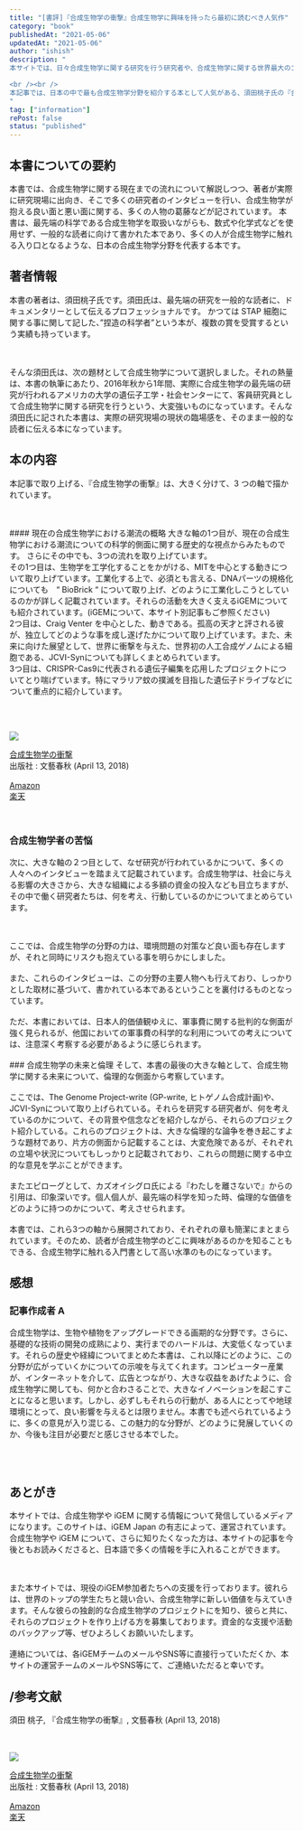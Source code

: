 ```yaml
---
title: "[書評]『合成生物学の衝撃』合成生物学に興味を持ったら最初に読むべき人気作"
category: "book"
publishedAt: "2021-05-06"
updatedAt: "2021-05-06"
author: "ishish"
description: "
本サイトでは、日々合成生物学に関する研究を行う研究者や、合成生物学に関する世界最大のコンテストiGEMに参加する人たちが、どのような本を読んでいるのかについて、紹介しています。

<br /><br />
本記事では、日本の中で最も合成生物学分野を紹介する本として人気がある、須田桃子氏の『合成生物学の衝撃』について、その分野の研究者の視点から、まとめました。(感想やレビューを含みます)
"
tag: ["information"]
rePost: false
status: "published"
---
```


## 本書についての要約

本書では、合成生物学に関する現在までの流れについて解説しつつ、著者が実際に研究現場に出向き、そこで多くの研究者のインタビューを行い、合成生物学が抱える良い面と悪い面に関する、多くの人物の葛藤などが記されています。
本書は、最先端の科学である合成生物学を取扱いながらも、数式や化学式などを使用せず、一般的な読者に向けて書かれた本であり、多くの人が合成生物学に触れる入り口となるような、日本の合成生物学分野を代表する本です。

## 著者情報

本書の著者は、須田桃子氏です。須田氏は、最先端の研究を一般的な読者に、ドキュメンタリーとして伝えるプロフェッショナルです。
かつては STAP 細胞に関する事に関して記した、”捏造の科学者”という本が、複数の賞を受賞するという実績も持っています。

<br />
<br />
そんな須田氏は、次の題材として合成生物学について選択しました。それの熱量は、本書の執筆にあたり、2016年秋から1年間、実際に合成生物学の最先端の研究が行われるアメリカの大学の遺伝子工学・社会センターにて、客員研究員として合成生物学に関する研究を行うという、大変強いものになっています。そんな須田氏に記された本書は、実際の研究現場の現状の臨場感を、そのまま一般的な読者に伝える本になっています。

## 本の内容

本記事で取り上げる、『合成生物学の衝撃』は、大きく分けて、3 つの軸で描かれています。

<br />
<br />
#### 現在の合成生物学における潮流の概略
大きな軸の1つ目が、現在の合成生物学における潮流についての科学的側面に関する歴史的な視点からみたものです。
さらにその中でも、3つの流れを取り上げています。
<br />
その1つ目は、生物学を工学化することをかがける、MITを中心とする動きについて取り上げています。工業化する上で、必須とも言える、DNAパーツの規格化についても　“
BioBrick “
について取り上げ、どのように工業化しこうとしているのかが詳しく記載されています。それらの活動を大きく支えるiGEMについても紹介されています。(iGEMについて、本サイト別記事もご参照ください)
<br />
2つ目は、Craig Venter
を中心とした、動きである。孤高の天才と評される彼が、独立してどのような事を成し遂げたかについて取り上げています。また、未来に向けた展望として、世界に衝撃を与えた、世界初の人工合成ゲノムによる細胞である、JCVI-Synについても詳しくまとめられています。
<br />
3つ目は、CRISPR-Cas9に代表される遺伝子編集を応用したプロジェクトについてとり喘げています。特にマラリア蚊の撲滅を目指した遺伝子ドライブなどについて重点的に紹介しています。

<br /><br />
<div className="af-box">
<div className="af-imgbox">
<a target="blank" href="https://amzn.to/2PP3AAX">

<div style={{ width: "100%", height: "auto" }}>
  <img
    border="0"
    src="//ws-fe.amazon-adsystem.com/widgets/q?encoding=UTF8&MarketPlace=JP&ASIN=4163908242&ServiceVersion=20070822&ID=AsinImage&WS=1&Format=SL250_&tag=yomogy-22"
  />
</div>

</a></div>

<div className="af-textbox">
  <div className="af-title">
    <a href="https://amzn.to/3nCNO8V" target="_blank" className="aflink">
      合成生物学の衝撃
    </a>
  </div>
  <div className="af-desc">出版社 : 文藝春秋 (April 13, 2018)</div>
  <br />
    <div className="af-kobox af-amazon">
      <a href="https://amzn.to/2PP3AAX" target="_blank" className="aflink">
        Amazon
      </a>
    </div>
    <div className="af-kobox af-rakuten">
      <a href="https://a.r10.to/hyOtNl" target="_blank" className="aflink">
        楽天
      </a>
    </div>
  </div>
  <div className="clear"></div>
</div>

<br />
<br />

### 合成生物学者の苦悩

次に、大きな軸の２つ目として、なぜ研究が行われているかについて、多くの人々へのインタビューを踏まえて記載されています。合成生物学は、社会に与える影響の大きさから、大きな組織による多額の資金の投入なども目立ちますが、その中で働く研究者たちは、何を考え、行動しているのかについてまとめらています。

<br />
<br />
ここでは、合成生物学の分野の力は、環境問題の対策など良い面も存在しますが、それと同時にリスクも抱えている事を明らかにしました。

<br />
<br />
また、これらのインタビューは、この分野の主要人物へも行えており、しっかりとした取材に基づいて、書かれている本であるということを裏付けるものとなっています。

<br />
<br />
ただ、本書においては、日本人的価値観ゆえに、軍事費に関する批判的な側面が強く見られるが、他国においての軍事費の科学的な利用についての考えについては、注意深く考察する必要があるように感じられます。

<br />
<br />
### 合成生物学の未来と倫理
そして、本書の最後の大きな軸として、合成生物学に関する未来について、倫理的な側面から考察しています。

<br />
<br />
ここでは、The Genome Project-write (GP-write,
ヒトゲノム合成計画)や、JCVI-Synについて取り上げられている。それらを研究する研究者が、何を考えているのかについて、その背景や信念などを紹介しながら、それらのプロジェクト紹介している。これらのプロジェクトは、大きな倫理的な論争を巻き起こすような題材であり、片方の側面から記載することは、大変危険であるが、それぞれの立場や状況についてもしっかりと記載されており、これらの問題に関する中立的な意見を学ぶことができます。

<br />
<br />
またエピローグとして、カズオイシグロ氏による『わたしを離さないで』からの引用は、印象深いです。個人個人が、最先端の科学を知った時、倫理的な価値をどのように持つのかについて、考えさせられます。

<br />
<br />
本書では、これら3つの軸から展開されており、それぞれの章も簡潔にまとまられています。そのため、読者が合成生物学のどこに興味があるのかを知ることもできる、合成生物学に触れる入門書として高い水準のものになっています。

## 感想

### 記事作成者 A

合成生物学は、生物や植物をアップグレードできる画期的な分野です。さらに、基礎的な技術の開発の成熟により、実行までのハードルは、大変低くなっています。それらの歴史や経緯についてまとめた本書は、これ以降にどのように、この分野が広がっていくかについての示唆を与えてくれます。コンピューター産業が、インターネットを介して、広告とつながり、大きな収益をあげたように、合成生物学に関しても、何かと合わさることで、大きなイノベーションを起こすことになると思います。しかし、必ずしもそれらの行動が、ある人にとってや地球環境にとって、良い影響を与えるとは限りません。本書でも述べられているように、多くの意見が入り混じる、この魅力的な分野が、どのように発展していくのか、今後も注目が必要だと感じさせる本でした。

<br />
<br />

## あとがき

本サイトでは、合成生物学や iGEM に関する情報について発信しているメディアになります。このサイトは、iGEM Japan の有志によって、運営されています。合成生物学や iGEM について、さらに知りたくなった方は、本サイトの記事を今後ともお読みくださると、日本語で多くの情報を手に入れることができます。

<br />
<br />
また本サイトでは、現役のiGEM参加者たちへの支援を行っております。彼れらは、世界のトップの学生たちと競い合い、合成生物学に新しい価値を与えていきます。そんな彼らの独創的な合成生物学のプロジェクトにを知り、彼らと共に、それらのプロジェクトを作り上げる方を募集しております。資金的な支援や活動のバックアップ等、ぜひよろしくお願いいたします。

<br />
<br />
連絡については、各iGEMチームのメールやSNS等に直接行っていただくか、本サイトの運営チームのメールやSNS等にて、ご連絡いただると幸いです。

## /参考文献

須田 桃子, 『合成生物学の衝撃』, 文藝春秋 (April 13, 2018)

<br />
<br />
<div className="af-box">
<div className="af-imgbox">
<a target="blank" href="https://amzn.to/2PP3AAX">

<div style={{ width: "100%", height: "auto" }}>
  <img
    border="0"
    src="//ws-fe.amazon-adsystem.com/widgets/q?encoding=UTF8&MarketPlace=JP&ASIN=4163908242&ServiceVersion=20070822&ID=AsinImage&WS=1&Format=SL250_&tag=yomogy-22"
  />
</div>

</a></div>

<div className="af-textbox">
  <div className="af-title">
    <a href="https://amzn.to/3nCNO8V" target="_blank" className="aflink">
      合成生物学の衝撃
    </a>
  </div>
  <div className="af-desc">出版社 : 文藝春秋 (April 13, 2018)</div>
  <br />
    <div className="af-kobox af-amazon">
      <a href="https://amzn.to/2PP3AAX" target="_blank" className="aflink">
        Amazon
      </a>
    </div>
    <div className="af-kobox af-rakuten">
      <a href="https://a.r10.to/hyOtNl" target="_blank" className="aflink">
        楽天
      </a>
    </div>
  </div>
  <div className="clear"></div>
</div>
